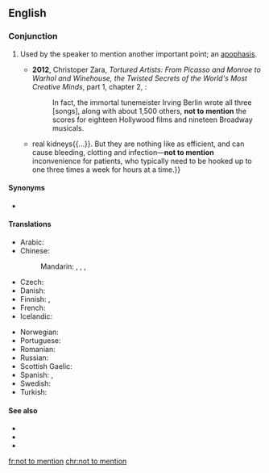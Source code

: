 ==English==

===Conjunction===
{{head|en|conjunction}}

# {{lb|en|idiomatic}} Used by the speaker to mention another important point; an [[apophasis]].
#* '''2012''', Christoper Zara, ''Tortured Artists: From Picasso and Monroe to Warhol and Winehouse, the Twisted Secrets of the World's Most Creative Minds'', part 1, chapter 2, {{gbooks|q=not-to-mention|id=HV4jKhjzMVYC|pg=51}}:
#*: In fact, the immortal tunemeister Irving Berlin wrote all three [songs], along with about 1,500 others, '''not to mention''' the scores for eighteen Hollywood films and nineteen Broadway musicals.
#* {{quote-magazine|title=A better waterworks|date=2013-06-01|volume=407|issue=8838
|page=5 (Technology Quarterly)|magazine={{w|The Economist}}
|url=http://www.economist.com/news/technology-quarterly/21578526-medical-technology-artificial-kidneys-are-getting-closer-becoming-clinical
|passage=An artificial kidney these days still means a refrigerator-sized dialysis machine. Such devices mimic{{...}}real kidneys{{...}}. But they are nothing like as efficient, and can cause bleeding, clotting and infection—'''not to mention''' inconvenience for patients, who typically need to be hooked up to one three times a week for hours at a time.}}
#: {{ux|en|The city was already having staffing difficulties, '''not to mention''' having a three million dollar budget shortfall.}}

====Synonyms====
* {{l|en|to say nothing of}}

====Translations====
{{trans-top|much less}}
* Arabic: {{t|ar|نَاهِيكَ عَن|tr=nāhīka ʿan}}
* Chinese:
*: Mandarin: {{t|cmn|更不用說|sc=Hani}}, {{t|cmn|更不用说|tr=gèng bùyòng shuō|sc=Hani}}, {{t+|cmn|何況|sc=Hani}}, {{t+|cmn|何况|tr=hékuàng|sc=Hani}}
* Czech: {{t+|cs|nemluvě}}
* Danish: {{t|da|for ikke at nævne}}
* Finnish: {{t|fi|puhumattakaan}}, {{t|fi|saati}}
* French: {{t+|fr|sans parler de}}
* Icelandic: {{t|is|hvað þá heldur}}
{{trans-mid}}
* Norwegian: {{t|no|for ikke å snakke om}}
* Portuguese: {{t|pt|sem falar de}}
* Romanian: {{t+|ro|darămite}}
* Russian: {{t+|ru|не говоря́ уже́ о}}
* Scottish Gaelic: {{t|gd|gun luaidh}}
* Spanish: {{t|es|sin mencionar}}, {{t|es|por no hablar de}}
* Swedish: {{t|sv|för att inte tala om}}
* Turkish: {{qualifier|colloquial}} {{t|tr|bırak}}
{{trans-bottom}}

====See also====
* {{l|en|apophasis}}
* {{l|en|let alone}}
* {{l|en|much less}}

[[fr:not to mention]]
[[chr:not to mention]]